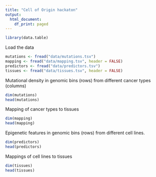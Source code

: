 ```yaml
---
title: "Cell of Origin hackaton"
output:
  html_document:
    df_print: paged
---
```


```r
library(data.table)
```

Load the data

```r
mutations <- fread("data/mutations.tsv")
mapping <- fread("data/mapping.tsv", header = FALSE)
predictors <- fread("data/predictors.tsv")
tissues <- fread("data/tissues.tsv", header = FALSE)
```
 
Mutational density in genomic bins (rows) from different cancer types (columns)

```r
dim(mutations)
head(mutations)
```

Mapping of cancer types to tissues

```r
dim(mapping)
head(mapping)
```

Epigenetic features in genomic bins (rows) from different cell lines.

```r
dim(predictors)
head(predictors)
```

Mappings of cell lines to tissues

```r
dim(tissues)
head(tissues)
```

